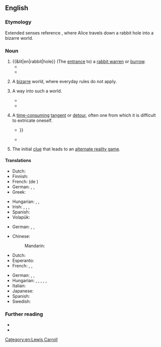 ==English==

===Etymology===
Extended senses reference ''{{w|Alice's Adventures in Wonderland}}'', where Alice travels down a rabbit hole into a bizarre world.

===Noun===
{{en-noun}}

# {{&lit|en|rabbit|hole}} (The [[entrance]] to) a [[rabbit warren]] or [[burrow]].
#* {{quote-book|en|year=1866|author=Lewis Carroll|authorlink=Lewis Carroll|title=Alice's Adventures in Wonderland|chapterurl={{fullurl:s:en:Alice's Adventures in Wonderland (1866)/Chapter 1}}|chapter=1|passage=The '''rabbit-hole''' went straight on like a tunnel for some way, and then dipped suddenly down, so suddenly that Alice had not a moment to think about stopping herself before she found herself falling down what seemed to be a very deep well.}}
#* {{quote-book|1=en|year=1898|author=H.G. Wells|authorlink=H.G. Wells|title={{w|The War of the Worlds}}|publisher=William Heinemann|location=London|page=83|passage=As the limber gunners went to the rear, his horse trod in a '''rabbit-hole''' and came down, throwing him into a depression of the ground.}}
# {{lb|en|usually|with article}} A [[bizarre]] world, where everyday rules do not apply.
# {{lb|en|usually with article}} A way into such a world.
#: {{syn|en|looking glass}}
#: {{ux|en|These mushrooms will take you down the '''rabbit hole''', man.}}
#* {{quote-av|en|actor=Laurence Fishburne|role=Morpheus|title=The Matrix|writer={{w|The Wachowskis}}|year=1999|time=0:29:05|text=You take the blue pill, the story ends, you wake up in your bed and believe whatever you want to believe. You take the red pill, you stay in Wonderland, and I show you how deep the '''rabbit hole''' goes.}}
#* {{quote-book|en|year=2012|author=Linda Hoy|title=The Effect|pageurl=https://books.google.com/books?id=SDntBAAAQBAJ&pg=PR7|isbn=9781846949074|page=vii|publisher=John Hunt Publishing|passage=Tumbling down the '''rabbit hole''', she encountered a whole new level of existence where the laws of physics were turned upside down, shaken inside out and taken to the cleaners.}}
# {{lb|en|by extension}} A [[time-consuming]] [[tangent]] or [[detour]], often one from which it is difficult to extricate oneself.
#: {{syn|en|wild goose chase}}
#* {{quote-book|en|year=2017|author=Judith Aston, Sandra Gaudenzi, Mandy Rose|title=I-Docs: The Evolving Practices of Interactive Documentary|isbn=0231851073|passage=My point is not to go down the '''rabbit hole''' of deconstructing the term ''documentary'', {{...}}}}
#* {{quote-book|en|year=2018|title=GAPS Stories|publisher=Chelsea Green Publishing|ISBN=9781603588973|passage=I felt pretty strongly that non-food supplements would be a complicated, expensive '''rabbit hole''' that rarely cure children fully of anxiety / autism / etc. (especially in the absence of enough nourishing food).}}
# {{lb|en|gaming}} The initial [[clue]] that leads to an [[alternate reality game]].
#: {{syn|en|trailhead}}

====Translations====
{{trans-top|(entrance to) a rabbit warren or burrow}}
* Dutch: {{t+|nl|konijnenhol|n}}
* Finnish: {{t|fi|kaninkolo}}
* French: {{t+|fr|terrier|m}} (de {{t+|fr|lapin}})
* German: {{t|de|Kaninchenloch|n}}, {{t|de|Kaninchenhöhle|f}}, {{t+|de|Kaninchenbau|m}}
* Greek: {{t+|el|κουνελότρυπα|f}}
{{trans-mid}}
* Hungarian: {{t|hu|nyúlüreg}}, {{t|hu|nyúlodú}}, {{t+|hu|[[nyúl]] [[üreg]]e/[[odú|odúja/odva]]/[[vacok|vacka]]}}
* Irish: {{t|ga|poll coinicéir|m}}, {{t|ga|súil choinicéir|f}}, {{t|ga|rapach|f}}, {{t|ga|poll coinín|m}}
* Spanish: {{t+|es|madriguera|f}}
* Volapük: {{t|vo|kroligahog}}
{{trans-bottom}}

{{trans-top|bizarre world}}
{{trans-mid}}
* German: {{t+|de|Trip|m}}, {{t|de|Wunderland|n}}, {{t|de|Nonsenswelt|f}}
{{trans-bottom}}

{{trans-see|way into a bizarre world|looking glass}}

{{trans-top|time-consuming tangent or detour}}
* Chinese:
*: Mandarin: {{t-needed|cmn}}
* Dutch: {{t-needed|nl}}
* Esperanto: {{t-needed|eo}}
* French: {{t+|fr|méandre|m}}, {{t+|fr|dédale|m}}, {{t+|fr|écheveau|m}}
{{trans-mid}}
* German: {{t+|de|Abschweifung|f}}, {{t+|de|Abstecher|m}} {{qualifier|coll.}}, {{t+|de|Nebengleis|n}} {{qualifier|fig.}}
* Hungarian: {{t+|hu|szövevény}}, {{t+|hu|bonyodalom}}, {{t+|hu|kitérő}}, {{t|hu|kacskaringó}}, {{t+|hu|mellékvágány}}, {{t|hu|vargabetű}}
* Italian: {{t-needed|it}}
* Japanese: {{t-needed|ja}}
* Spanish: {{t+|es|jardín|m}}
* Swedish: {{t-needed|sv}}
{{trans-bottom}}

{{trans-top|(gaming) clue that leads to an alternate reality game}}
{{trans-mid}}
{{trans-bottom}}

===Further reading===
* {{pedia|down the Rabbit Hole}}
* {{pedia|rabbit hole}}

[[Category:en:Lewis Carroll]]